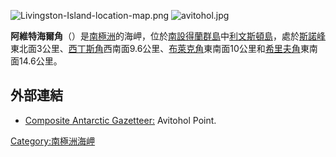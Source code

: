 [[Image:Livingston-Island-location-map.png|thumb]]
[[Image:avitohol.jpg|thumb]]

'''阿維特海爾角'''（{{lang-bg|Авитохол}}）是[[南極洲|南極洲]]的海岬，位於[[南設得蘭群島|南設得蘭群島]]中[[利文斯頓島|利文斯頓島]]，處於[[斯諾峰|斯諾峰]]東北面3公里、[[西丁斯角|西丁斯角]]西南面9.6公里、[[布萊克角|布萊克角]]東南面10公里和[[希里夫角|希里夫角]]東南面14.6公里。

==外部連結==
* [http://data.aad.gov.au/aadc/gaz/scar/display_name.cfm?gaz_id=134533 Composite Antarctic Gazetteer:] {{Wayback|url=http://data.aad.gov.au/aadc/gaz/scar/display_name.cfm?gaz_id=134533 |date=20130930144821 }} Avitohol Point.

{{Antarctica-geo-stub}}
[[Category:南極洲海岬|Category:南極洲海岬]]
